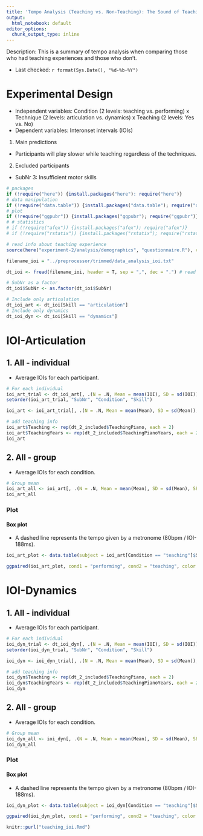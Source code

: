 ```yaml
---
title: 'Tempo Analysis (Teaching vs. Non-Teaching): The Sound of Teaching Music 2'
output:
  html_notebook: default
editor_options: 
  chunk_output_type: inline
---
```


Description: This is a summary of tempo analysis when comparing those who had teaching experiences and those who don't.

- Last checked: `r format(Sys.Date(), "%d-%b-%Y")`

# Experimental Design
- Independent variables: Condition (2 levels: teaching vs. performing) x Technique (2 levels: articulation vs. dynamics) x Teaching (2 levels: Yes vs. No)
- Dependent variables: Interonset intervals (IOIs)

1. Main predictions
- Participants will play slower while teaching regardless of the techniques.

2. Excluded participants
- SubNr 3: Insufficient motor skills

<!-- 3. Stats packages -->
<!-- - [afex](https://github.com/singmann/afex) for ANOVAs -->
<!-- - [rstatix](https://github.com/kassambara/rstatix) for effect sizes -->

```r
# packages
if (!require("here")) {install.packages("here"): require("here")}
# data manipulation
if (!require("data.table")) {install.packages("data.table"); require("data.table")}
# plot
if (!require("ggpubr")) {install.packages("ggpubr"); require("ggpubr")}
# # statistics
# if (!require("afex")) {install.packages("afex"); require("afex")}
# if (!require("rstatix")) {install.packages("rstatix"); require("rstatix")}

# read info about teaching experience
source(here("experiment-2/analysis/demographics", "questionnaire.R"), chdir = TRUE)
```

```r
filename_ioi = "../preprocessor/trimmed/data_analysis_ioi.txt"
```

```r
dt_ioi <- fread(filename_ioi, header = T, sep = ",", dec = ".") # read a trimmed csv

# SubNr as a factor
dt_ioi$SubNr <- as.factor(dt_ioi$SubNr)

# Include only articulation
dt_ioi_art <- dt_ioi[Skill == "articulation"]
# Include only dynamics
dt_ioi_dyn <- dt_ioi[Skill == "dynamics"]
```

# IOI-Articulation 
## 1. All - individual
- Average IOIs for each participant.

```r
# For each individual
ioi_art_trial <- dt_ioi_art[, .(N = .N, Mean = mean(IOI), SD = sd(IOI)), by = .(SubNr, Condition, Skill, BlockNr, TrialNr)]
setorder(ioi_art_trial, "SubNr", "Condition", "Skill")

ioi_art <- ioi_art_trial[, .(N = .N, Mean = mean(Mean), SD = sd(Mean)), by = .(SubNr, Condition, Skill)]

# add teaching info
ioi_art$Teaching <- rep(dt_2_included$TeachingPiano, each = 2)
ioi_art$TeachingYears <- rep(dt_2_included$TeachingPianoYears, each = 2)
ioi_art
```

## 2. All - group
- Average IOIs for each condition.

```r
# Group mean
ioi_art_all <- ioi_art[, .(N = .N, Mean = mean(Mean), SD = sd(Mean), SEM = sd(Mean)/sqrt(.N), Median = median(Mean), IQR = IQR(Mean)), by = .(Condition, Skill, Teaching)]
ioi_art_all
```

### Plot
#### Box plot
- A dashed line represents the tempo given by a metronome (80bpm / IOI-188ms).

```r
ioi_art_plot <- data.table(subject = ioi_art[Condition == "teaching"]$SubNr, teaching = ioi_art[Condition == "teaching"]$Mean, performing = ioi_art[Condition == "performing"]$Mean, teachingexp = dt_2_included$TeachingPiano, teachingyears = dt_2_included$TeachingPianoYears)

ggpaired(ioi_art_plot, cond1 = "performing", cond2 = "teaching", color = "condition", facet.by = "teachingexp", line.size = 0.3, line.color = "gray", xlab = "Condition", ylab = "IOIs (ms)", title = "IOI: Articulation")
```

# IOI-Dynamics
## 1. All - individual
- Average IOIs for each participant.

```r
# For each individual
ioi_dyn_trial <- dt_ioi_dyn[, .(N = .N, Mean = mean(IOI), SD = sd(IOI)), by = .(SubNr, Condition, Skill, BlockNr, TrialNr)]
setorder(ioi_dyn_trial, "SubNr", "Condition", "Skill")

ioi_dyn <- ioi_dyn_trial[, .(N = .N, Mean = mean(Mean), SD = sd(Mean)), by = .(SubNr, Condition, Skill)]

# add teaching info
ioi_dyn$Teaching <- rep(dt_2_included$TeachingPiano, each = 2)
ioi_dyn$TeachingYears <- rep(dt_2_included$TeachingPianoYears, each = 2)
ioi_dyn
```

## 2. All - group
- Average IOIs for each condition.

```r
# Group mean
ioi_dyn_all <- ioi_dyn[, .(N = .N, Mean = mean(Mean), SD = sd(Mean), SEM = sd(Mean)/sqrt(.N), Median = median(Mean), IQR = IQR(Mean)), by = .(Condition, Skill, Teaching)]
ioi_dyn_all
```

### Plot
#### Box plot
- A dashed line represents the tempo given by a metronome (80bpm / IOI-188ms).

```r
ioi_dyn_plot <- data.table(subject = ioi_dyn[Condition == "teaching"]$SubNr, teaching = ioi_dyn[Condition == "teaching"]$Mean, performing = ioi_dyn[Condition == "performing"]$Mean, teachingexp = dt_2_included$TeachingPiano, teachingyears = dt_2_included$TeachingPianoYears)

ggpaired(ioi_dyn_plot, cond1 = "performing", cond2 = "teaching", color = "condition", facet.by = "teachingexp", line.size = 0.3, line.color = "gray", xlab = "Condition", ylab = "IOIs (ms)", title = "IOI: Dynamics")
```

```r
knitr::purl("teaching_ioi.Rmd")
```

